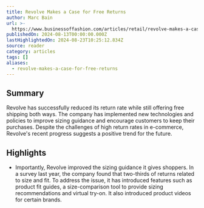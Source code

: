 ```yaml
---
title: Revolve Makes a Case for Free Returns
author: Marc Bain
url: >-
  https://www.businessoffashion.com/articles/retail/revolve-makes-a-case-for-free-returns/?utm_source=newsletter_technology&utm_medium=email&utm_campaign=Technology_140824&utm_term=L6AWZ5I7XRFM5JOLFT72KRJQ6U&utm_content=top_story_1_title
publishedOn: 2024-08-13T00:00:00.000Z
lastHighlightedOn: 2024-08-23T10:25:12.834Z
source: reader
category: articles
tags: []
aliases:
  - revolve-makes-a-case-for-free-returns
---
```

## Summary

Revolve has successfully reduced its return rate while still offering free shipping both ways. The company has implemented new technologies and policies to improve sizing guidance and encourage customers to keep their purchases. Despite the challenges of high return rates in e-commerce, Revolve's recent progress suggests a positive trend for the future.

## Highlights
- Importantly, Revolve improved the sizing guidance it gives shoppers. In a survey last year, the company found that two-thirds of returns related to size and fit. To address the issue, it has introduced features such as product fit guides, a size-comparison tool to provide sizing recommendations and virtual try-on. It also introduced product videos for certain brands.
